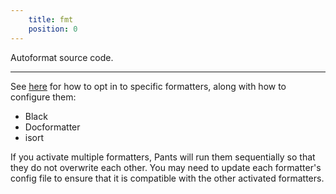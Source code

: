 ```yaml
---
    title: fmt
    position: 0
---
```


Autoformat source code.

---

See [here](doc:python-linters-and-formatters) for how to opt in to specific formatters, along with how to configure them:

* Black
* Docformatter
* isort

If you activate multiple formatters, Pants will run them sequentially so that they do not overwrite each other. You may need to update each formatter's config file to ensure that it is compatible with the other activated formatters.